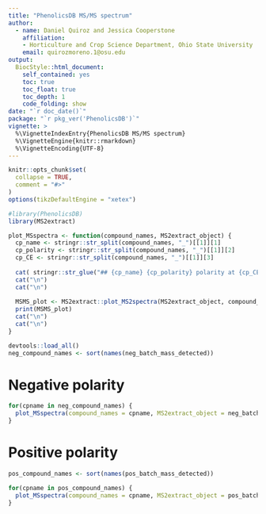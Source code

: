 ```yaml
---
title: "PhenolicsDB MS/MS spectrum"
author: 
  - name: Daniel Quiroz and Jessica Cooperstone
    affiliation:
    - Horticulture and Crop Science Department, Ohio State University
    email: quirozmoreno.1@osu.edu
output: 
  BiocStyle::html_document:
    self_contained: yes
    toc: true
    toc_float: true
    toc_depth: 1
    code_folding: show
date: "`r doc_date()`"
package: "`r pkg_ver('PhenolicsDB')`"
vignette: >
  %\VignetteIndexEntry{PhenolicsDB MS/MS spectrum}
  %\VignetteEngine{knitr::rmarkdown}
  %\VignetteEncoding{UTF-8}
---
```


```r
knitr::opts_chunk$set(
  collapse = TRUE,
  comment = "#>"
)
options(tikzDefaultEngine = "xetex")
```

```r
#library(PhenolicsDB)
library(MS2extract)
```

```r
plot_MSspectra <- function(compound_names, MS2extract_object) {
  cp_name <- stringr::str_split(compound_names, "_")[[1]][1]
  cp_polarity <- stringr::str_split(compound_names, "_")[[1]][2]
  cp_CE <- stringr::str_split(compound_names, "_")[[1]][3]
  
  cat( stringr::str_glue("## {cp_name} {cp_polarity} polarity at {cp_CE} CE" ) )
  cat("\n")
  cat("\n")
  
  MSMS_plot <- MS2extract::plot_MS2spectra(MS2extract_object, compound_names)
  print(MSMS_plot)
  cat("\n")
  cat("\n")
}
```


```r
devtools::load_all()
neg_compound_names <- sort(names(neg_batch_mass_detected))
```


# Negative polarity


```r
for(cpname in neg_compound_names) {
  plot_MSspectra(compound_names = cpname, MS2extract_object = neg_batch_mass_detected)
}
```


# Positive polarity



```r
pos_compound_names <- sort(names(pos_batch_mass_detected))

for(cpname in pos_compound_names) {
  plot_MSspectra(compound_names = cpname, MS2extract_object = pos_batch_mass_detected)
}
```
